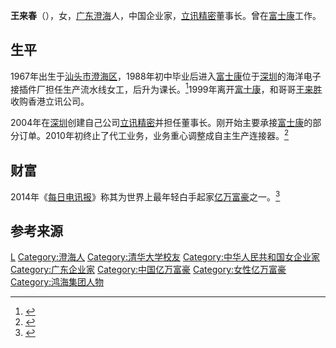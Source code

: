 {{Infobox person
| name               = 王来春
| image              = 
| caption            = 
| birth_name         = 
| birth_date         = {{birth year and age|1967}}
| birth_place        = {{CHN}}[[广东省|广东省]][[汕头市|汕头市]][[澄海区|澄海区]]
| death_date         = 
| death_place        = 
| nationality        = {{PRC}}
| education          = [[清华大学深圳研究生院|清华大学深圳研究生院]]EMBA
| occupation         = 企业家
| net_worth          = 120亿美元 (2020年9月)<ref name="Forbes profile">{{cite web |title=Forbes profile: Wang Laichun |url=https://www.forbes.com/profile/wang-laichun/ |website=Forbes |accessdate=2020-09-29 |archive-date=2020-10-27 |archive-url=https://web.archive.org/web/20201027081510/https://www.forbes.com/profile/wang-laichun/ |dead-url=no }}</ref>
}}
'''王来春'''（{{bd|1967年||}}），女，[[广东|广东]][[澄海区|澄海]]人，中国企业家，[[立讯精密|立讯精密]]董事长。曾在[[鴻海科技集團|富士康]]工作。

== 生平 ==
1967年出生于[[汕头市|汕头市]][[澄海区|澄海区]]，1988年初中毕业后进入[[富士康|富士康]]位于[[深圳|深圳]]的海洋电子接插件厂担任生产流水线女工，后升为课长。<ref>{{Cite web|url=https://www.asiafundmanagers.com/int/apple-suppliers/|title=Despite trade war: Apple has more Chinese suppliers than ever|last=Felicitas|first=Shintya|date=2019-04-05|website=AsiaFundManagers|language=en-INT|access-date=2020-01-28|archive-date=2020-11-13|archive-url=https://web.archive.org/web/20201113192814/https://www.asiafundmanagers.com/int/apple-suppliers/|dead-url=no}}</ref>1999年离开[[富士康|富士康]]，和哥哥[[王来胜|王来胜]]收购香港立讯公司。

2004年在[[深圳|深圳]]创建自己公司[[立讯精密|立讯精密]]并担任董事长。刚开始主要承接[[富士康|富士康]]的部分订单。2010年初终止了代工业务，业务重心调整成自主生产连接器。<ref>{{Cite web|title=立讯精密王来春：从富士康打工妹到百亿身家女富豪|url=https://www.sohu.com/a/166112748_128469|accessdate=|work=搜狐新闻|archive-date=2020-11-13|archive-url=https://web.archive.org/web/20201113043719/https://www.sohu.com/a/166112748_128469|dead-url=no}}</ref>

== 财富 ==
2014年《[[每日电讯报|每日电讯报]]》称其为世界上最年轻白手起家[[亿万富豪|亿万富豪]]之一。<ref name=Telegraph>{{cite news|last1=Sanghani|first1=Radhika|title=World’s 5 richest self-made women - how did they do it?|url=https://www.telegraph.co.uk/women/womens-business/10675185/5-richest-self-made-women-how-did-they-do-it.html|accessdate=2014-11-12|work=The Daily Telegraph|date=2014-03-04|archive-date=2017-10-16|archive-url=https://web.archive.org/web/20171016024310/http://www.telegraph.co.uk/women/womens-business/10675185/5-richest-self-made-women-how-did-they-do-it.html|dead-url=no}}</ref>

== 参考来源 ==
{{Reflist}}

{{Authority control}}
{{DEFAULTSORT:Wang, Laichun}}
[[Category:王姓|L]]
[[Category:澄海人|Category:澄海人]]
[[Category:清华大学校友|Category:清华大学校友]]
[[Category:中华人民共和国女企业家|Category:中华人民共和国女企业家]]
[[Category:广东企业家|Category:广东企业家]]
[[Category:中国亿万富豪|Category:中国亿万富豪]]
[[Category:女性亿万富豪|Category:女性亿万富豪]]
[[Category:鸿海集团人物|Category:鸿海集团人物]]